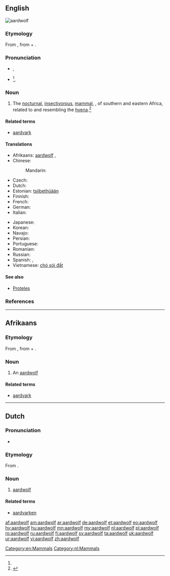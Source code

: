 ==English==
[[Image:Aardwolf.png|thumb|aardwolf]]
{{wikipedia}}

===Etymology===
From {{etyl|af}} {{term|aarde||earth|lang=af}}, from {{etyl|dum}} {{term|aerde|lang=dum}} + {{etyl|af}} {{term|wolf||wolf|lang=af}}.
{{wikisource1911Enc|Aard-wolf}}

===Pronunciation===
{{wikisource1911Enc|Aard-vark}}
* {{a|RP}} {{IPA|/ˈɑːɹdˌwʊlf/|/ˈɑːdˌwʊlf/}}, {{X-SAMPA|/":A(r\)d%wUlf/}}
* {{a|GenAm}} {{IPA|/ˈɑɹd.ˌwʊlf/|/ˈɑd.ˌwʊlf/}}<ref name=SOED/>, {{X-SAMPA|/"Ar\d%wUlf/}}

===Noun===
{{en-noun|aardwolves}}

# The [[nocturnal]], [[insectivorous]], [[mammal]], {{taxlink|Proteles cristatus|species}}, of southern and eastern Africa, related to and resembling the [[hyena]].{{defdate|First attested in the mid 19<sup>th</sup> century.}}<ref name=SOED>{{reference-book | last =| first = | authorlink =  | coauthors =  | editor =Brown, Lesley  | others =  | title = The Shorter Oxford English Dictionary | origdate =  | origyear = 1933| origmonth =  | url =  | format =  | accessdate =  | accessyear =  | accessmonth =  | edition = 5th | date =  | year =2003| month =  | publisher =Oxford University Press  | location =Oxford, UK | language =  | id =  | doi = | isbn =978-0-19-860575-7 | lccn = | ol = | pages =1| chapter =  | chapterurl =  | quote =}}</ref>

====Related terms====
* [[aardvark]]

====Translations====
{{trans-top|the mammal species Proteles cristatus}}
* Afrikaans: [[#Afrikaans|aardwolf]] {{m}}, {{t+|af|erdwolf}}
* Chinese:
*: Mandarin: {{t|cmn|土狼|tr=tǔláng|sc=Hani}}
* Czech: {{t-|cs|hyena cibetková|f}}
* Dutch: {{t+|nl|aardwolf|m}}
* Estonian: [[tsiibethüään]]
* Finnish: {{t+|fi|maasusi}}
* French: {{t+|fr|protèle|m}}
* German: {{t+|de|Erdwolf|m}}
* Italian: {{t-|it|protele}}
{{trans-mid}}
* Japanese: {{t-|ja|アードウルフ|tr=ādo-urufu|sc=Jpan}}
* Korean: {{t-|ko|땅늑대|tr=ttangneukdae|sc=Kore}}
* Navajo: {{tø|nv|chʼosh yighání}}
* Persian: {{t+|fa|کفتار|tr=kaftâr}}
* Portuguese: {{t-|pt|lobo-da-terra|m}}
* Romanian: {{t-|ro|lupul de pământ|m}}
* Russian: {{t-|ru|земляной волк|m|tr=zemljanój volk|sc=Cyrl}}
* Spanish: {{t-|es|lobo de tierra|m}}, {{t-|es|proteles|m}}
* Vietnamese: [[chó sói đất]]
{{trans-bottom}}

====See also====
* [[Proteles]]

===References===
<references/>

[[Category:en:Mammals]]

----

==Afrikaans==

===Etymology===
From {{etyl|nl|af}}, from {{term|aarde||earth, soil|lang=af}} + {{term|wolf}}.

===Noun===
{{af-noun|aardwolwe}}

# An [[#English|aardwolf]]

====Related terms====
* [[aardvark]]

----

==Dutch==

===Pronunciation===
* {{audio|Nl-aardwolf.ogg|audio}}

===Etymology===
From {{compound|aarde|t1=earth, soil|wolf|lang=nl}}.

===Noun===
{{nl-noun|m|aardwolven|aardwolfje}}

# [[#English|aardwolf]]

====Related terms====
* [[aardvarken]] {{n}}

[[Category:nl:Mammals]]

[[af:aardwolf]]
[[am:aardwolf]]
[[ar:aardwolf]]
[[de:aardwolf]]
[[et:aardwolf]]
[[eo:aardwolf]]
[[hy:aardwolf]]
[[hu:aardwolf]]
[[mn:aardwolf]]
[[my:aardwolf]]
[[nl:aardwolf]]
[[pl:aardwolf]]
[[ro:aardwolf]]
[[ru:aardwolf]]
[[fi:aardwolf]]
[[sv:aardwolf]]
[[ta:aardwolf]]
[[uk:aardwolf]]
[[ur:aardwolf]]
[[vi:aardwolf]]
[[zh:aardwolf]]